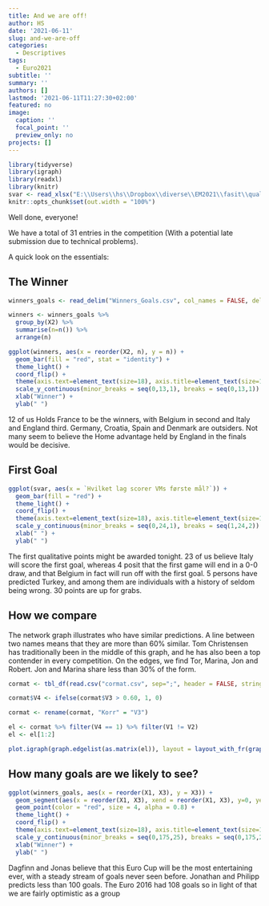 ```yaml
---
title: And we are off!
author: HS
date: '2021-06-11'
slug: and-we-are-off
categories:
  - Descriptives
tags:
  - Euro2021
subtitle: ''
summary: ''
authors: []
lastmod: '2021-06-11T11:27:30+02:00'
featured: no
image:
  caption: ''
  focal_point: ''
  preview_only: no
projects: []
---
```


```r

library(tidyverse)
library(igraph)
library(readxl)
library(knitr)
svar <- read_xlsx("E:\\Users\\hs\\Dropbox\\diverse\\EM2021\\fasit\\qual.xlsx")
knitr::opts_chunk$set(out.width = "100%")

```


Well done, everyone!

We have a total of 31 entries in the competition (With a potential late submission due to technical problems).

A quick look on the essentials:

## The Winner

```r

winners_goals <- read_delim("Winners_Goals.csv", col_names = FALSE, delim = ";")

winners <- winners_goals %>% 
  group_by(X2) %>% 
  summarise(n=n()) %>% 
  arrange(n)

ggplot(winners, aes(x = reorder(X2, n), y = n)) +
  geom_bar(fill = "red", stat = "identity") +
  theme_light() +
  coord_flip() +
  theme(axis.text=element_text(size=18), axis.title=element_text(size=18,face="bold")) +
  scale_y_continuous(minor_breaks = seq(0,13,1), breaks = seq(0,13,1))  +
  xlab("Winner") +
  ylab(" ")
```

12 of us Holds France to be the winners, with Belgium in second and Italy and England third. Germany, Croatia, Spain and Denmark are outsiders. Not many seem to believe the Home advantage held by England in the finals would be decisive. 

## First Goal

```r



ggplot(svar, aes(x = `Hvilket lag scorer VMs første mål?`)) +
  geom_bar(fill = "red") +
  theme_light() +
  coord_flip() +
  theme(axis.text=element_text(size=18), axis.title=element_text(size=18,face="bold")) +
  scale_y_continuous(minor_breaks = seq(0,24,1), breaks = seq(1,24,2))  +
  xlab(" ") +
  ylab(" ")


```
The first qualitative points might be awarded tonight. 23 of us believe Italy will score the first goal, whereas 4 posit that the first game will end in a 0-0 draw, and that Belgium in fact will run off with the first goal. 5 persons have predicted Turkey, and among them are individuals with a history of seldom being wrong. 30 points are up for grabs.

## How we compare

The network graph illustrates who have similar predictions. A line between two names means that they are more than 60% similar. Tom Christensen has traditionally been in the middle of this graph, and he has also been a top contender in every competition. On the edges, we find Tor, Marina, Jon and Robert. Jon and Marina share less than 30% of the form. 

```r



cormat <- tbl_df(read.csv("cormat.csv", sep=";", header = FALSE, stringsAsFactors=FALSE))

cormat$V4 <- ifelse(cormat$V3 > 0.60, 1, 0)

cormat <- rename(cormat, "Korr" = "V3")

el <- cormat %>% filter(V4 == 1) %>% filter(V1 != V2)
el <- el[1:2]

plot.igraph(graph.edgelist(as.matrix(el)), layout = layout_with_fr(graph.edgelist(as.matrix(el))), vertex.label.cex=1, edge.arrow.size=0) 

```

## How many goals are we likely to see?

```r

ggplot(winners_goals, aes(x = reorder(X1, X3), y = X3)) +
  geom_segment(aes(x = reorder(X1, X3), xend = reorder(X1, X3), y=0, yend=X3), color="firebrick") +
  geom_point(color = "red", size = 4, alpha = 0.8) +
  theme_light() +
  coord_flip() +
  theme(axis.text=element_text(size=18), axis.title=element_text(size=18,face="bold")) +
  scale_y_continuous(minor_breaks = seq(0,175,25), breaks = seq(0,175,25))  +
  xlab("Winner") +
  ylab(" ")

```
Dagfinn and Jonas believe that this Euro Cup will be the most entertaining ever, with a steady stream of goals never seen before. Jonathan and Philipp predicts less than 100 goals. The Euro 2016 had 108 goals so in light of that we are fairly optimistic as a group
